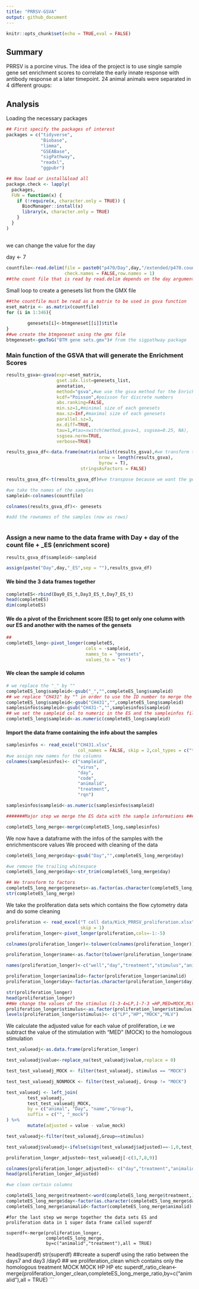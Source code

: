 ```yaml
---
title: "PRRSV-GSVA"
output: github_document
---
```

```r
knitr::opts_chunk$set(echo = TRUE,eval = FALSE)
```

## Summary

PRRSV is a porcine virus. The idea of the project is to use single sample gene set enrichment scores to correlate the early innate response with antibody response at a later timepoint. 24 animal animals were separated in 4 different groups:

## Analysis
Loading the necessary packages


```r
## First specify the packages of interest
packages = c("tidyverse",
             "Biobase",
             "limma",
             "GSEABase",
             "sigPathway",
             "readxl",
             "ggpubr")

## Now load or install&load all
package.check <- lapply(
  packages,
  FUN = function(x) {
    if (!require(x, character.only = TRUE)) {
      BiocManager::install(x)
      library(x, character.only = TRUE)
    }
  }
)

```
## 
we can change the value for the day

day <- 7

```r
countfile<-read.delim(file = paste0("p470/Day",day,"/extended/p470.counts.txt"),
                      check.names = FALSE,row.names = 1)
##the count file that is read by read.delim depends on the day argument above
```
Small loop to create a genesets list from the GMX file
```r
##the countfile must be read as a matrix to be used in gsva function
eset_matrix <- as.matrix(countfile)
for (i in 1:346){
        
        genesets[i]<-btmgeneset[[i]]$title
}
##we create the btmgeneset using the gmx file
btmgeneset<-gmxToG("BTM gene sets.gmx")# from the sigpathway package
```

### Main function of the GSVA that will generate the Enrichment Scores
```r
results_gsva<-gsva(expr=eset_matrix, 
                   gset.idx.list=genesets_list,
                   annotation,
                   method="gsva",#we use the gsva method for the Enrichment scores
                   kcdf="Poisson",#poisson for discrete numbers
                   abs.ranking=FALSE,
                   min.sz=1,#minimal size of each genesets
                   max.sz=Inf,#maximal size of each genesets
                   parallel.sz=3,
                   mx.diff=TRUE,
                   tau=1,#tau=switch(method,gsva=1, ssgsea=0.25, NA),
                   ssgsea.norm=TRUE,
                   verbose=TRUE)


```

```r
results_gsva_df<-data.frame(matrix(unlist(results_gsva),#we transform the list in a dataframe
                                   nrow = length(results_gsva),
                                   byrow = T),
                            stringsAsFactors = FALSE)

results_gsva_df<-t(results_gsva_df)#we transpose because we want the genesets as col and samples as rows

#we take the names of the samples
sampleid<-colnames(countfile)

colnames(results_gsva_df)<- genesets

#add the rownames of the samples (now as rows)



```
### Assign a new name to the data frame with Day + day of the count file + _ES (enrichment score)
```r
results_gsva_df$sampleid<-sampleid

assign(paste("Day",day,"_ES",sep = ""),results_gsva_df)
```

#### We bind the 3 data frames together
```r

completeES<-rbind(Day0_ES_t,Day3_ES_t,Day7_ES_t)
head(completeES)
dim(completeES)
```
#### We do a pivot of the Enrichment score (ES) to get only one column with our ES and another with the names of the gensets
```r
## 
completeES_long<-pivot_longer(completeES,
                              cols = -sampleid,
                              names_to = "genesets",
                              values_to = "es")

```

#### We clean the sample id column
```r
# we replace the "_" by ""
completeES_long$sampleid<-gsub("_","",completeES_long$sampleid)
## we replace "CH431" by "" in order to use the ID number to merge the data sets
completeES_long$sampleid<-gsub("CH431","",completeES_long$sampleid)
samplesinfos$sampleid<-gsub("CH431-","",samplesinfos$sampleid)
## we set the sampleid col to numeric in the ES and the sampleinfos file
completeES_long$sampleid<-as.numeric(completeES_long$sampleid)
```
#### Import the data frame containing the info about the samples
```r

samplesinfos <- read_excel("CH431.xlsx", 
                           col_names = FALSE, skip = 2,col_types = c("text"))
#we assign new names for the columns
colnames(samplesinfos)<- c("sampleid",
                           "virus",
                           "day",
                           "code",
                           "animalid",
                           "treatment",
                           "rqn")

samplesinfos$sampleid<-as.numeric(samplesinfos$sampleid)

#######Major step we merge the ES data with the sample informations ####

completeES_long_merge<-merge(completeES_long,samplesinfos)
```

We now have a dataframe with the infos of the samples with the enrichmentscore values
We proceed with cleaning of the data 

```r
completeES_long_merge$day<-gsub("Day","",completeES_long_merge$day)

#we remove the trailing whitespace
completeES_long_merge$day<-str_trim(completeES_long_merge$day)
```


```r
## We transform to factors
completeES_long_merge$genesets<-as.factor(as.character(completeES_long_merge$genesets))
str(completeES_long_merge)
```

We take the proliferation data sets which contains the flow cytometry data and do some cleaning
```r

proliferation <- read_excel("T cell data/Kick_PRRSV_proliferation.xlsx", 
                            skip = 1)
proliferation_longer<-pivot_longer(proliferation,cols=-1:-5)

colnames(proliferation_longer)<-tolower(colnames(proliferation_longer))

proliferation_longer$name<-as.factor(tolower(proliferation_longer$name))

names(proliferation_longer)<-c("well","day","treatment","stimulus","animalid","name","value" )

proliferation_longer$animalid<-factor(proliferation_longer$animalid)
proliferation_longer$day<-factor(as.character(proliferation_longer$day))

str(proliferation_longer)
head(proliferation_longer)
##We change the values of the stimulus (1-3-4=LP,1-7-3 =HP,MED=MOCK,MLV= vr2234)
proliferation_longer$stimulus<-as.factor(proliferation_longer$stimulus)
levels(proliferation_longer$stimulus)<- c("LP","HP","MOCK","MLV")
```
 We calculate the adjusted value for each value of proliferation, i.e we
 subtract the value of the stimulation with "MED" (MOCK) to the homologous
 stimulation
```r
test_valueadj<-as.data.frame(proliferation_longer) 

test_valueadj$value<-replace_na(test_valueadj$value,replace = 0)

test_test_valueadj_MOCK <- filter(test_valueadj, stimulus == "MOCK")

test_test_valueadj_NONMOCK <- filter(test_valueadj, Group != "MOCK") 

test_valueadj <- left_join(
        test_valueadj,
        test_test_valueadj_MOCK,
        by = c("animal", "Day", "name","Group"),
        suffix = c("", "_mock")
) %>%
        mutate(adjusted = value - value_mock)

test_valueadj<-filter(test_valueadj,Group==stimulus)

test_valueadj$valueadj<-ifelse(sign(test_valueadj$adjusted)==-1,0,test_valueadj$adjusted)

proliferation_longer_adjusted<-test_valueadj[-c(3,7,8,9)]

colnames(proliferation_longer_adjusted)<- c("day","treatment","animalid","name","value","valueadj")
head(proliferation_longer_adjusted)
```


```r
#we clean certain columns 

completeES_long_merge$treatment<-word(completeES_long_merge$treatment,1)#we extract the treatment value in a simpler form now ("MLV","MOCK"...)
completeES_long_merge$day<-factor(as.character(completeES_long_merge$day))
completeES_long_merge$animalid<-factor(completeES_long_merge$animalid)

```
```
#for the last step we merge together the data sets ES and proliferation data in 1 super data frame called superdf

superdf<-merge(proliferation_longer,
               completeES_long_merge,
               by=c("animalid","treatment"),all = TRUE)
```
head(superdf)
str(superdf)
##create a superdf using the ratio between the days7 and day3 /day0
## we proliferation_clean which contains only the homologous treatment MOCK MOCK HP HP etc
superdf_ratio_clean<-merge(proliferation_longer_clean,completeES_long_merge_ratio,by=c("animalid"),all = TRUE)
```


